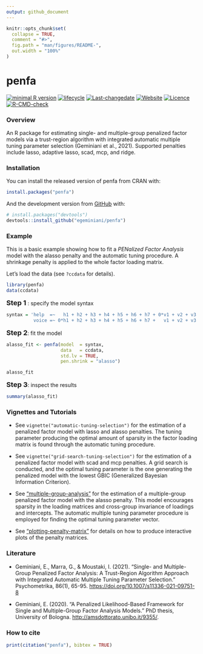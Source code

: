 ```yaml
---
output: github_document
---
```


<!-- README.md is generated from README.Rmd. Please edit that file -->

```r
knitr::opts_chunk$set(
  collapse = TRUE,
  comment = "#>",
  fig.path = "man/figures/README-",
  out.width = "100%"
)
```

# penfa

<!-- badges: start -->

[![minimal R
version](https://img.shields.io/badge/R%3E%3D-3.5.0-6666ff.svg)](https://cran.r-project.org/)
[![lifecycle](https://img.shields.io/badge/lifecycle-maturing-blue.svg)](https://lifecycle.r-lib.org/articles/stages.html)
[![Last-changedate](https://img.shields.io/badge/last%20change-`r gsub('-', '--', Sys.Date())`-brightgreen.svg)](https://github.com/egeminiani/penfa/commits/main)
[![Website](https://img.shields.io/badge/website-penfa-orange.svg?colorB=E91E63)](https://egeminiani.github.io/penfa/)
[![Licence](https://img.shields.io/badge/licence-GPL--3-orange.svg)](https://www.gnu.org/licenses/gpl-3.0.en.html)
[![R-CMD-check](https://github.com/egeminiani/penfa/workflows/R-CMD-check/badge.svg)](https://github.com/egeminiani/penfa/actions)
<!-- badges: end -->

### Overview

An R package for estimating single- and multiple-group penalized factor models
via a trust-region algorithm with integrated automatic multiple tuning parameter
selection (Geminiani et al., 2021). Supported penalties include lasso, adaptive
lasso, scad, mcp, and ridge.

### Installation


You can install the released version of penfa from CRAN with:

``` r
install.packages("penfa")
```

And the development version from [GitHub](https://github.com/) with:

``` r
# install.packages("devtools")
devtools::install_github("egeminiani/penfa")
```
### Example

This is a basic example showing how to fit a *PENalized Factor Analysis* model
with the alasso penalty and the automatic tuning procedure. A shrinkage penalty 
is applied to the whole factor loading matrix.

Let's load the data (see `?ccdata` for details).

```r
library(penfa)
data(ccdata)
```

<font size="4">**Step 1**</font> : specify the model syntax

```r
syntax = 'help  =~   h1 + h2 + h3 + h4 + h5 + h6 + h7 + 0*v1 + v2 + v3 + v4 + v5
          voice =~ 0*h1 + h2 + h3 + h4 + h5 + h6 + h7 +   v1 + v2 + v3 + v4 + v5'
```

<font size="4">**Step 2**</font>: fit the model

```r
alasso_fit <- penfa(model  = syntax,
                    data   = ccdata,
                    std.lv = TRUE,
                    pen.shrink = "alasso")
```


```r
alasso_fit
```

<font size="4">**Step 3**</font>: inspect the results

```r
summary(alasso_fit)
```


### Vignettes and Tutorials

* See `vignette("automatic-tuning-selection")` for the estimation of a penalized
factor model with lasso and alasso penalties. The tuning parameter producing the
optimal amount of sparsity in the factor loading matrix is found through the
automatic tuning procedure.
 
* See `vignette("grid-search-tuning-selection")` for the estimation of a
penalized factor model with scad and mcp penalties. A grid search is conducted,
and the optimal tuning parameter is the one generating the penalized model with
the lowest GBIC (Generalized Bayesian Information Criterion).

* See ["multiple-group-analysis"](https://egeminiani.github.io/penfa/articles/articles/multiple-group-analysis.html) for the estimation of a multiple-group penalized factor model 
with the alasso penalty. This model encourages sparsity in the loading matrices 
and cross-group invariance of loadings and intercepts. The automatic multiple 
tuning parameter procedure is employed for finding the optimal tuning parameter 
vector.

* See ["plotting-penalty-matrix"](https://egeminiani.github.io/penfa/articles/articles/plotting-penalty-matrix.html) for details on how to produce interactive plots of the penalty matrices.


### Literature

* Geminiani, E., Marra, G., & Moustaki, I. (2021). "Single- and Multiple-Group
Penalized Factor Analysis: A Trust-Region Algorithm Approach with Integrated
Automatic Multiple Tuning Parameter Selection." Psychometrika, 86(1), 65-95. [https://doi.org/10.1007/s11336-021-09751-8](https://doi.org/10.1007/s11336-021-09751-8)

* Geminiani, E. (2020). "A Penalized Likelihood-Based Framework for Single and
Multiple-Group Factor Analysis Models." PhD thesis, University of Bologna.
[http://amsdottorato.unibo.it/9355/](http://amsdottorato.unibo.it/9355/).


### How to cite

```r
print(citation("penfa"), bibtex = TRUE)
```

